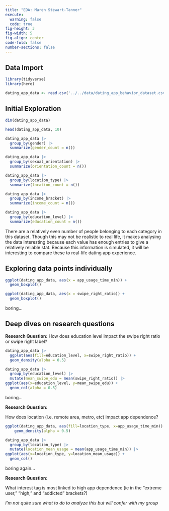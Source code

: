 ```yaml
---
title: "EDA: Maren Stewart-Tanner"
execute: 
  warning: false
  code: true
fig-height: 3
fig-width: 5
fig-align: center
code-fold: false
number-sections: false
---
```


## Data Import

```r
library(tidyverse)
library(here)
```


```r
dating_app_data <- read.csv('../../data/dating_app_behavior_dataset.csv')
```

## Initial Exploration

```r
dim(dating_app_data)

head(dating_app_data, 10)
```

```r
dating_app_data |>
  group_by(gender) |>
  summarize(gender_count = n())

dating_app_data |>
  group_by(sexual_orientation) |>
  summarize(orientation_count = n())

dating_app_data |>
  group_by(location_type) |>
  summarize(location_count = n())

dating_app_data |>
  group_by(income_bracket) |>
  summarize(income_count = n())

dating_app_data |>
  group_by(education_level) |>
  summarize(education_count = n())
```
::: {.callout-note title="Reflection"}
There are a relatively even number of people belonging to each category in this dataset. Though this may not be realistic to real life, it makes analysing the data interesting because each value has enough entries to give a relatively reliable stat. Because this information is simulated, it will be interesting to compare these to real-life dating app experience. 
:::

## Exploring data points individually

```r
ggplot(dating_app_data, aes(x = app_usage_time_min)) +
  geom_boxplot()

ggplot(dating_app_data, aes(x = swipe_right_ratio)) +
  geom_boxplot()
```
boring...




## Deep dives on research questions

**Research Question:**
How does education level impact the swipe right ratio or swipe right label?

```r
dating_app_data |>
  ggplot(aes(fill=education_level, x=swipe_right_ratio)) +
  geom_density(alpha = 0.5)
```

```r
dating_app_data |>
  group_by(education_level) |>
  mutate(mean_swipe_edu = mean(swipe_right_ratio)) |>
ggplot(aes(x=education_level, y=mean_swipe_edu)) +
  geom_col(alpha = 0.5)
```
boring...

**Research Question:**

How does location (i.e. remote area, metro, etc) impact app dependence? 

```r
ggplot(dating_app_data, aes(fill=location_type, x=app_usage_time_min)) +
    geom_density(alpha = 0.5)
```

```r
dating_app_data |>
  group_by(location_type) |>
  mutate(location_mean_usage = mean(app_usage_time_min)) |>
ggplot(aes(x=location_type, y=location_mean_usage)) +
  geom_col()
```
boring again...

**Research Question:**

What interest tag is most linked to high app dependence (ie in the “extreme user,” “high,” and “addicted” brackets?)

*I'm not quite sure what to do to analyze this but will confer with my group*

